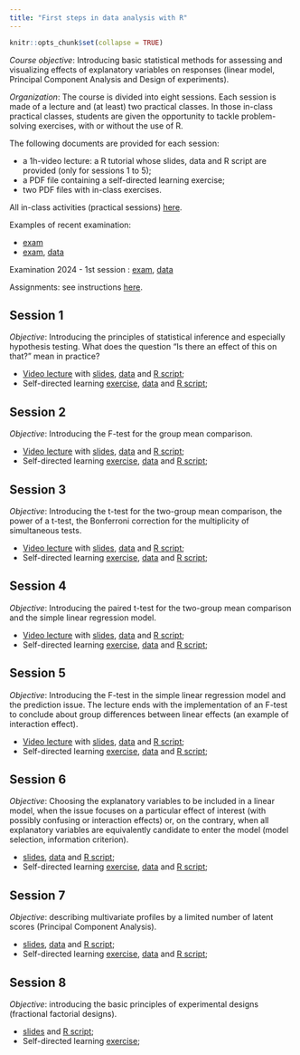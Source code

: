 ```yaml
---
title: "First steps in data analysis with R"
---
```


```r
knitr::opts_chunk$set(collapse = TRUE)
```

*Course objective*: Introducing basic statistical methods for assessing and visualizing effects of explanatory variables on responses (linear model, Principal Component Analysis and Design of experiments). 

*Organization*: The course is divided into eight sessions. Each session is made of a lecture and (at least) two practical classes. In those in-class practical classes, students are given the opportunity to tackle problem-solving exercises, with or without the use of R.  

The following documents are provided for each session:

* a 1h-video lecture: a R tutorial whose slides, data and R script are provided (only for sessions 1 to 5);   
* a PDF file containing a self-directed learning exercise; 
* two PDF files with in-class exercises.  

All in-class activities (practical sessions) [here](https://agrocampusds.github.io/demarche_statistique/).

Examples of recent examination: 

* [exam](./teaching/PDFs/DS21examSession1.pdf) 
* [exam](./teaching/PDFs/DS_Exercice_Souche.pdf), [data](./teaching/data/souche.txt)

Examination 2024 - 1st session : [exam](./teaching/PDFs/ExamDS20241.pdf), [data](./teaching/data/hedo-sucre.txt)

Assignments: see instructions [here](./teaching/PDFs/evaluation.pdf).

## Session 1

*Objective*: Introducing the principles of statistical inference and especially hypothesis testing. What does the question "Is there an effect of this on that?" mean in practice? 

* [Video lecture](https://youtu.be/vHiRSJGq53M) with [slides](./teaching/PDFs/DS20Session1.pdf), [data](./teaching/data/pig.txt) and [R script](./teaching/scripts/session1.R);   
* Self-directed learning [exercise](./teaching/pdfs/ds20exerciceautoevaluation1.pdf), [data](./teaching/data/coffee.txt) and [R script](./teaching/Scripts/ExerciceAutoEvaluation1.R); 

## Session 2

*Objective*: Introducing the F-test for the group mean comparison.

* [Video lecture](https://youtu.be/cGkuIZM_-AE) with [slides](./teaching/PDFs/DS20Session2.pdf), [data](./teaching/data/pig.txt) and [R script](./teaching/scripts/session2.R);   
* Self-directed learning [exercise](./teaching/pdfs/ds20exerciceautoevaluation2.pdf), [data](./teaching/data/coffee.txt) and [R script](./teaching/scripts/exerciceautoevaluation2.R);

## Session 3

*Objective*: Introducing the t-test for the two-group mean comparison, the power of a t-test, the Bonferroni correction for the multiplicity of simultaneous tests.

* [Video lecture](https://youtu.be/5GrlbSspeic) with [slides](./teaching/PDFs/DS20Session3.pdf), [data](./teaching/data/pig.txt) and [R script](./teaching/scripts/session3.R);   
* Self-directed learning [exercise](./teaching/pdfs/ds20exerciceautoevaluation3.pdf), [data](./teaching/data/coffee.txt) and [R script](./teaching/scripts/exerciceautoevaluation3.R);

## Session 4

*Objective*: Introducing the paired t-test for the two-group mean comparison and the simple linear regression model.

* [Video lecture](https://youtu.be/r6evkckZ1y8) with [slides](./teaching/PDFs/DS20Session4.pdf), [data](./teaching/data/pig.txt) and [R script](./teaching/scripts/session4.R);   
* Self-directed learning [exercise](./teaching/pdfs/ds20exerciceautoevaluation4.pdf), [data](./teaching/data/coffee.txt) and [R script](./teaching/scripts/exerciceautoevaluation4.R);

## Session 5

*Objective*: Introducing the F-test in the simple linear regression model and the prediction issue. The lecture ends with the implementation of an F-test to conclude about group differences between linear effects (an example of interaction effect).

* [Video lecture](https://youtu.be/tV7H3tpJvsQ) with [slides](./teaching/PDFs/DS20Session5.pdf), [data](./teaching/data/pig.txt) and [R script](./teaching/scripts/session5.R);   
* Self-directed learning [exercise](./teaching/pdfs/ds20exerciceautoevaluation5.pdf), [data](./teaching/data/coffee.txt) and [R script](./teaching/scripts/exerciceautoevaluation5.R);

## Session 6

*Objective*: Choosing the explanatory variables to be included in a linear model, when the issue focuses on a particular effect of interest (with possibly confusing or interaction effects) or, on the contrary, when all explanatory variables are equivalently candidate to enter the model (model selection, information criterion).

* [slides](./teaching/PDFs/DS25Session6.pdf), [data](./teaching/data/pig10.txt) and [R script](./teaching/scripts/Session6.R);   
* Self-directed learning [exercise](./teaching/pdfs/Exerciceautoevaluation6.pdf), [data](./teaching/data/coffee.txt) and [R script](./teaching/scripts/exerciceautoevaluation5.R);

## Session 7

*Objective*: describing multivariate profiles by a limited number of latent scores (Principal Component Analysis).

* [slides](./teaching/PDFs/DS25Session7.pdf), [data](./teaching/data/pig10.txt) and [R script](./teaching/scripts/Session7.R);   
* Self-directed learning [exercise](./teaching/pdfs/Exerciceautoevaluation7.pdf), [data](./teaching/data/coffee.txt) and [R script](./teaching/scripts/exerciceautoevaluation5.R);

## Session 8

*Objective*: introducing the basic principles of experimental designs (fractional factorial designs).

* [slides](./teaching/PDFs/DS25Session8.pdf) and [R script](./teaching/scripts/Session8.R);   
* Self-directed learning [exercise](./teaching/pdfs/Exerciceautoevaluation8.pdf);